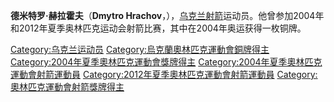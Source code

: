 {{Expand|time=2012-08-29T13:01:31+00:00}}
{{MedalTop}}
{{MedalSport | 男子[[射箭|射箭]]}}
{{MedalBronze| [[2004年夏季奧林匹克運動會|2004年雅典]] | [[2004年夏季奧林匹克運動會射箭比賽|團體]]}} 
{{MedalBottom}} 
'''德米特罗·赫拉霍夫'''（'''Dmytro Hrachov'''，{{bd|1983年|12月5日||}}），[[乌克兰|乌克兰]][[射箭|射箭]]运动员。他曾参加2004年和2012年夏季奥林匹克运动会射箭比赛，其中在2004年奥运获得一枚铜牌。

{{DEFAULTSORT:Hrachov, Dmytro}}
[[Category:乌克兰运动员|Category:乌克兰运动员]]
[[Category:烏克蘭奧林匹克運動會銅牌得主|Category:烏克蘭奧林匹克運動會銅牌得主]]
[[Category:2004年夏季奧林匹克運動會獎牌得主|Category:2004年夏季奧林匹克運動會獎牌得主]]
[[Category:2004年夏季奧林匹克運動會射箭運動員|Category:2004年夏季奧林匹克運動會射箭運動員]]
[[Category:2012年夏季奧林匹克運動會射箭運動員|Category:2012年夏季奧林匹克運動會射箭運動員]]
[[Category:奧林匹克運動會射箭獎牌得主|Category:奧林匹克運動會射箭獎牌得主]]

{{Ukraine-stub}}